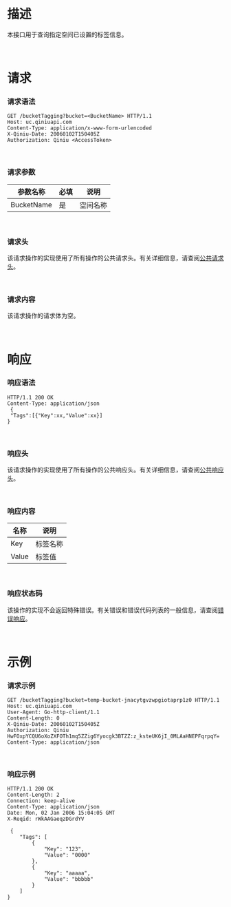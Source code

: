 <a id="getbucketTagging-description"></a>
# **描述** 

本接口用于查询指定空间已设置的标签信息。

<br>

<a id="getbucketTagging-requests"></a>
# **请求**
<a id="getbucketTagging-requests-syntax"></a>
### **请求语法**

```
GET /bucketTagging?bucket=<BucketName> HTTP/1.1
Host: uc.qiniuapi.com
Content-Type: application/x-www-form-urlencoded
X-Qiniu-Date: 20060102T150405Z
Authorization: Qiniu <AccessToken>
```


<br>

<a id="getbucketTagging-request-parameters"></a>
### **请求参数**

| 参数名称 | 必填 | 说明 |
| --- | --- | --- |
| BucketName | 是 | 空间名称|


<br>

<a id="getbucketTagging-request-headers"></a>
### **请求头**
该请求操作的实现使用了所有操作的公共请求头。有关详细信息，请查阅[公共请求头](/kodo/api/3924/common-request-headers)。

<br>

<a id="getbucketTagging-request-elements"></a>
### **请求内容**
该请求操作的请求体为空。

<br>

<a id="getbucketTagging-responses"></a>
# **响应**
### **响应语法**
```
HTTP/1.1 200 OK
Content-Type: application/json
 {
 "Tags":[{"Key":xx,"Value":xx}]
}
```
<br>

<a id="getbucketTagging-request-headers"></a>
### **响应头**
该请求操作的实现使用了所有操作的公共响应头。有关详细信息，请查阅[公共响应头](/kodo/api/3924/common-response-headers)。

<br>

<a id="getbucketTagging-response-elements"></a>
### **响应内容**
| 名称 | 说明 |
| --- | --- | 
| Key | 标签名称 |
| Value | 标签值 |

<br>

<a id="getbucketTagging-special-errors"></a>
### **响应状态码**
该操作的实现不会返回特殊错误。有关错误和错误代码列表的一般信息，请查阅[错误响应](/kodo/api/3928/error-responses)。

<br>

<a id="getbucketTagging-examples"></a>
# **示例**
<a id="getbucketTagging-request-examples"></a>
### **请求示例**
```
GET /bucketTagging?bucket=temp-bucket-jnacytgvzwpgiotaprp1z0 HTTP/1.1
Host: uc.qiniuapi.com
User-Agent: Go-http-client/1.1
Content-Length: 0
X-Qiniu-Date: 20060102T150405Z
Authorization: Qiniu HwFOxpYCQU6oXoZXFOTh1mq5ZZig6Yyocgk3BTZZ:z_ksteUK6jI_0MLAaHNEPFqrpqY=
Content-Type: application/json 
```

<br>

<a id="getbucketTagging-response-examples"></a>
### **响应示例**
```
HTTP/1.1 200 OK
Content-Length: 2
Connection: keep-alive
Content-Type: application/json
Date: Mon, 02 Jan 2006 15:04:05 GMT
X-Reqid: rWkAAGaeqzDGrdYV

 {
	"Tags": [
		{
			"Key": "123",
			"Value": "0000"
		},
		{
			"Key": "aaaaa",
			"Value": "bbbbb"
		}
	]
}
```